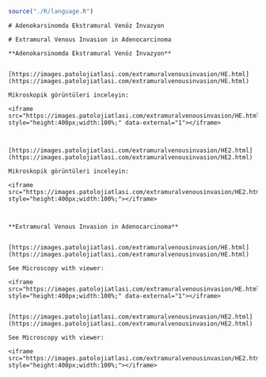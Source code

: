 ```r
source("./R/language.R")
```

```asis
# Adenokarsinomda Ekstramural Venöz İnvazyon
```

```asis
# Extramural Venous Invasion in Adenocarcinoma
```

```asis

**Adenokarsinomda Ekstramural Venöz İnvazyon**


[https://images.patolojiatlasi.com/extramuralvenousinvasion/HE.html](https://images.patolojiatlasi.com/extramuralvenousinvasion/HE.html)

Mikroskopik görüntüleri inceleyin:

<iframe src="https://images.patolojiatlasi.com/extramuralvenousinvasion/HE.html" style="height:400px;width:100%;" data-external="1"></iframe>



[https://images.patolojiatlasi.com/extramuralvenousinvasion/HE2.html](https://images.patolojiatlasi.com/extramuralvenousinvasion/HE2.html)

Mikroskopik görüntüleri inceleyin:

<iframe src="https://images.patolojiatlasi.com/extramuralvenousinvasion/HE2.html" style="height:400px;width:100%;"></iframe>



```

```asis

**Extramural Venous Invasion in Adenocarcinoma**


[https://images.patolojiatlasi.com/extramuralvenousinvasion/HE.html](https://images.patolojiatlasi.com/extramuralvenousinvasion/HE.html)

See Microscopy with viewer: 

<iframe src="https://images.patolojiatlasi.com/extramuralvenousinvasion/HE.html" style="height:400px;width:100%;" data-external="1"></iframe>


[https://images.patolojiatlasi.com/extramuralvenousinvasion/HE2.html](https://images.patolojiatlasi.com/extramuralvenousinvasion/HE2.html)

See Microscopy with viewer: 

<iframe src="https://images.patolojiatlasi.com/extramuralvenousinvasion/HE2.html" style="height:400px;width:100%;"></iframe>







```
